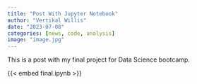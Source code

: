 ```yaml
---
title: "Post With Jupyter Notebook"
author: "Vertikal Willis"
date: "2023-07-08"
categories: [news, code, analysis]
image: "image.jpg"
---
```


This is a post with my final project for Data Science bootcamp.

{{< embed final.ipynb >}}
